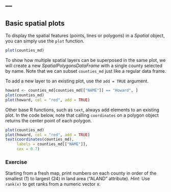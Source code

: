 ---
---

## Basic spatial plots

To display the spatial features (points, lines or polygons) in a *Spatial* object, you can simply use the `plot` function.

```r
plot(counties_md)
```

<!--split-->

To show how multiple spatial layers can be superposed in the same plot,
we will create a new *SpatialPolygonsDataFrame* with a single county selected
by name. Note that we can subset `counties_md` just like a regular data frame.

To add a new layer to an existing plot, use the `add = TRUE` argument.

```r
howard <- counties_md[counties_md[["NAME"]] == "Howard", ]
plot(counties_md)
plot(howard, col = "red", add = TRUE)
```

<!--split-->

Other base R functions, such as `text`, always add elements to an existing plot.
In the code below, note that calling `coordinates` on a polygon object returns
the center point of each polygon.

```r
plot(counties_md)
plot(howard, col = "red", add = TRUE)
text(coordinates(counties_md), 
     labels = counties_md[["NAME"]],
     cex = 0.7)
```

<!--split-->

### Exercise

Starting from a fresh map, print numbers on each county in order of the smallest
(1) to largest (24) in land area ("ALAND" attribute). 
*Hint*: Use `rank(x)` to get ranks from a numeric vector x.
